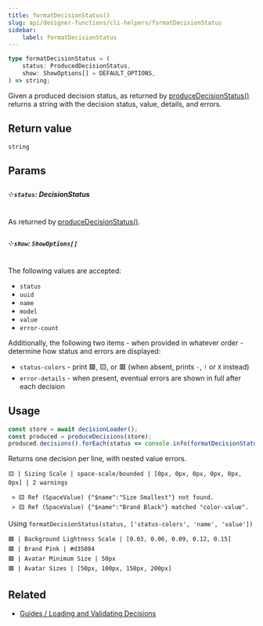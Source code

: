 ```yaml
---
title: formatDecisionStatus()
slug: api/designer-functions/cli-helpers/formatDecisionStatus
sidebar:
    label: formatDecisionStatus
---
```


```ts
type formatDecisionStatus = (
    status: ProducedDecisionStatus,
    show: ShowOptions[] = DEFAULT_OPTIONS,
) => string;
```

Given a produced decision status, as returned by
[produceDecisionStatus()](/api/designer-decisions/cli-helpers/produceDecisionStatus)
returns a string with the decision status, value, details, and errors.

## Return value

`string`

## Params

##### ༶ `status`: DecisionStatus

As returned by
[produceDecisionStatus()](/api/designer-decisions/cli-helpers/produceDecisionStatus).

##### ༶ `show`: `ShowOptions[]`

The following values are accepted:

-   `status`
-   `uuid`
-   `name`
-   `model`
-   `value`
-   `error-count`

Additionally, the following two items - when provided in whatever order - determine
how status and errors are displayed:

-   `status-colors` - print 🟩, 🟨, or 🟥 (when absent, prints `-`, `!` or `X` instead)
-   `error-details` - when present, eventual errors are shown in full after each decision

## Usage

```js
const store = await decisionLoader();
const produced = produceDecisions(store);
produced.decisions().forEach(status => console.info(formatDecisionStatus(status)));
```

Returns one decision per line, with nested value errors.

```
🟨 | Sizing Scale | space-scale/bounded | [0px, 0px, 0px, 0px, 0px, 0px] | 2 warnings

 > 🟨 Ref (SpaceValue) {"$name":"Size Smallest"} not found.
 > 🟨 Ref (SpaceValue) {"$name":"Brand Black"} matched "color-value".
```

Using `formatDecisionStatus(status, ['status-colors', 'name', 'value'])`

```
🟩 | Background Lightness Scale | [0.03, 0.06, 0.09, 0.12, 0.15]
🟩 | Brand Pink | #d35084
🟩 | Avatar Minimum Size | 50px
🟩 | Avatar Sizes | [50px, 100px, 150px, 200px]
```

## Related

-   [Guides / Loading and Validating Decisions](/guides/validating-design-decisions-with-schemas/)
